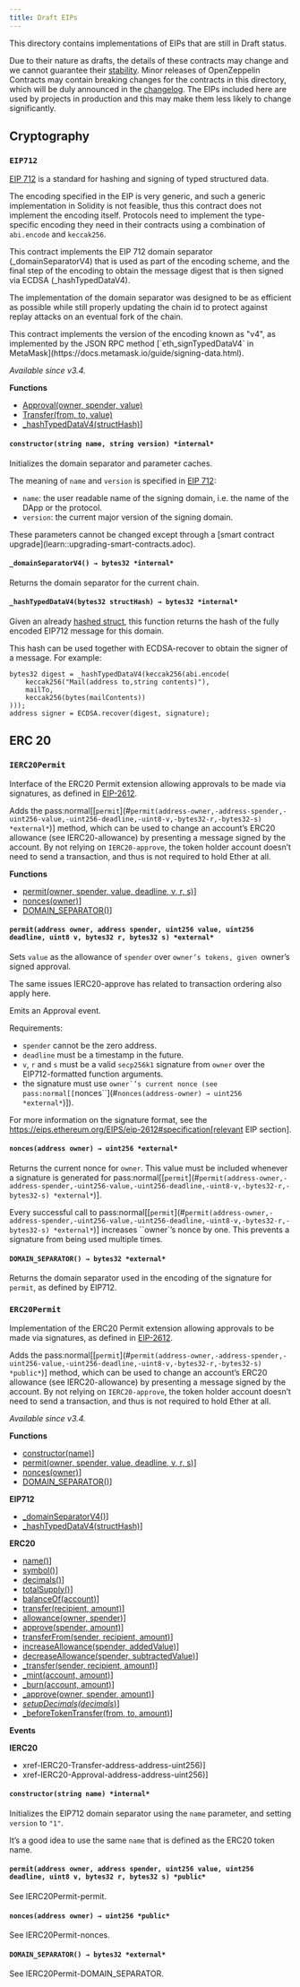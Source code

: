 ```yaml
---
title: Draft EIPs
---
```


This directory contains implementations of EIPs that are still in Draft status.

Due to their nature as drafts, the details of these contracts may change and we cannot guarantee their [stability](ROOT:releases-stability.mdx). Minor releases of OpenZeppelin Contracts may contain breaking changes for the contracts in this directory, which will be duly announced in the [changelog](https://github.com/OpenZeppelin/openzeppelin-contracts/blob/master/CHANGELOG.md). The EIPs included here are used by projects in production and this may make them less likely to change significantly.

## Cryptography

### ``EIP712``

[EIP 712](https://eips.ethereum.org/EIPS/eip-712) is a standard for hashing and signing of typed structured data.

The encoding specified in the EIP is very generic, and such a generic implementation in Solidity is not feasible,
thus this contract does not implement the encoding itself. Protocols need to implement the type-specific encoding
they need in their contracts using a combination of `abi.encode` and `keccak256`.

This contract implements the EIP 712 domain separator (_domainSeparatorV4) that is used as part of the encoding
scheme, and the final step of the encoding to obtain the message digest that is then signed via ECDSA
(_hashTypedDataV4).

The implementation of the domain separator was designed to be as efficient as possible while still properly updating
the chain id to protect against replay attacks on an eventual fork of the chain.

<Callout>
This contract implements the version of the encoding known as "v4", as implemented by the JSON RPC method
</Callout>
[`eth_signTypedDataV4` in MetaMask](https://docs.metamask.io/guide/signing-data.html).

_Available since v3.4._

**Functions**

* [Approval(owner, spender, value)](#EIP712-constructor-string-string)
* [Transfer(from, to, value)](#EIP712-_domainSeparatorV4)
* [_hashTypedDataV4(structHash)](#EIP712-_hashTypedDataV4-bytes32)]

#### `constructor(string name, string version) *internal*`

Initializes the domain separator and parameter caches.

The meaning of `name` and `version` is specified in
[EIP 712](https://eips.ethereum.org/EIPS/eip-712#definition-of-domainseparator):

* `name`: the user readable name of the signing domain, i.e. the name of the DApp or the protocol.
* `version`: the current major version of the signing domain.

<Callout>
These parameters cannot be changed except through a [smart
</Callout>
contract upgrade](learn::upgrading-smart-contracts.adoc).

#### `_domainSeparatorV4() → bytes32 *internal*`

Returns the domain separator for the current chain.

#### `_hashTypedDataV4(bytes32 structHash) → bytes32 *internal*`

Given an already [hashed struct](https://eips.ethereum.org/EIPS/eip-712#definition-of-hashstruct), this
function returns the hash of the fully encoded EIP712 message for this domain.

This hash can be used together with ECDSA-recover to obtain the signer of a message. For example:

```solidity
bytes32 digest = _hashTypedDataV4(keccak256(abi.encode(
    keccak256("Mail(address to,string contents)"),
    mailTo,
    keccak256(bytes(mailContents))
)));
address signer = ECDSA.recover(digest, signature);
```

## ERC 20

### ``IERC20Permit``

Interface of the ERC20 Permit extension allowing approvals to be made via signatures, as defined in
[EIP-2612](https://eips.ethereum.org/EIPS/eip-2612).

Adds the pass:normal[[``permit``](#`permit(address-owner,-address-spender,-uint256-value,-uint256-deadline,-uint8-v,-bytes32-r,-bytes32-s) *external*`)] method, which can be used to change an account’s ERC20 allowance (see IERC20-allowance) by
presenting a message signed by the account. By not relying on `IERC20-approve`, the token holder account doesn’t
need to send a transaction, and thus is not required to hold Ether at all.

**Functions**

* [permit(owner, spender, value, deadline, v, r, s)](#IERC20Permit-permit-address-address-uint256-uint256-uint8-bytes32-bytes32)]
* [nonces(owner)](#IERC20Permit-nonces-address)]
* [DOMAIN_SEPARATOR()](#IERC20Permit-DOMAIN_SEPARATOR)]

#### `permit(address owner, address spender, uint256 value, uint256 deadline, uint8 v, bytes32 r, bytes32 s) *external*`

Sets `value` as the allowance of `spender` over `owner’s tokens,
given `owner’s signed approval.

<Callout type='warn'>
The same issues IERC20-approve has related to transaction
</Callout>
ordering also apply here.

Emits an Approval event.

Requirements:

* `spender` cannot be the zero address.
* `deadline` must be a timestamp in the future.
* `v`, `r` and `s` must be a valid `secp256k1` signature from `owner`
over the EIP712-formatted function arguments.
* the signature must use ``owner`’s current nonce (see pass:normal[[``nonces``](#`nonces(address-owner) → uint256 *external*`)]).

For more information on the signature format, see the
https://eips.ethereum.org/EIPS/eip-2612#specification[relevant EIP
section].

#### `nonces(address owner) → uint256 *external*`

Returns the current nonce for `owner`. This value must be
included whenever a signature is generated for pass:normal[[``permit``](#`permit(address-owner,-address-spender,-uint256-value,-uint256-deadline,-uint8-v,-bytes32-r,-bytes32-s) *external*`)].

Every successful call to pass:normal[[``permit``](#`permit(address-owner,-address-spender,-uint256-value,-uint256-deadline,-uint8-v,-bytes32-r,-bytes32-s) *external*`)] increases ``owner`’s nonce by one. This
prevents a signature from being used multiple times.

#### `DOMAIN_SEPARATOR() → bytes32 *external*`

Returns the domain separator used in the encoding of the signature for `permit`, as defined by EIP712.

### ``ERC20Permit``

Implementation of the ERC20 Permit extension allowing approvals to be made via signatures, as defined in
[EIP-2612](https://eips.ethereum.org/EIPS/eip-2612).

Adds the pass:normal[[``permit``](#`permit(address-owner,-address-spender,-uint256-value,-uint256-deadline,-uint8-v,-bytes32-r,-bytes32-s) *public*`)] method, which can be used to change an account’s ERC20 allowance (see IERC20-allowance) by
presenting a message signed by the account. By not relying on `IERC20-approve`, the token holder account doesn’t
need to send a transaction, and thus is not required to hold Ether at all.

_Available since v3.4._

**Functions**

* [constructor(name)](#ERC20Permit-constructor)]
* [permit(owner, spender, value, deadline, v, r, s)](#ERC20Permit-permit-address-address-uint256-uint256-uint8-bytes32-bytes32)]
* [nonces(owner)](#ERC20Permit-nonces-address)]
* [DOMAIN_SEPARATOR()](#ERC20Permit-DOMAIN_SEPARATOR)]

**EIP712**

* [_domainSeparatorV4()](#EIP712-_domainSeparatorV4)]
* [_hashTypedDataV4(structHash)](#EIP712-_hashTypedDataV4-bytes32)]

**ERC20**

* [name()](#ERC20-name)]
* [symbol()](#ERC20-symbol)]
* [decimals()](#ERC20-decimals)]
* [totalSupply()](#ERC20-totalSupply)]
* [balanceOf(account)](#ERC20-balanceOf-address)]
* [transfer(recipient, amount)](#ERC20-transfer-address-uint256)]
* [allowance(owner, spender)](#ERC20-allowance-address-address)]
* [approve(spender, amount)](#ERC20-approve-address-uint256)]
* [transferFrom(sender, recipient, amount)](#ERC20-transferFrom-address-address-uint256)]
* [increaseAllowance(spender, addedValue)](#ERC20-increaseAllowance-address-uint256)]
* [decreaseAllowance(spender, subtractedValue)](#ERC20-decreaseAllowance-address-uint256)]
* [_transfer(sender, recipient, amount)](#ERC20-_transfer-address-address-uint256)]
* [_mint(account, amount)](#ERC20-_mint-address-uint256)]
* [_burn(account, amount)](#ERC20-_burn-address-uint256)]
* [_approve(owner, spender, amount)](#ERC20-_approve-address-address-uint256)]
* [_setupDecimals(decimals_)](#ERC20-_setupDecimals-uint8)]
* [_beforeTokenTransfer(from, to, amount)](#ERC20-_beforeTokenTransfer-address-address-uint256)]

**Events**

**IERC20**

* xref-IERC20-Transfer-address-address-uint256)]
* xref-IERC20-Approval-address-address-uint256)]

#### `constructor(string name) *internal*`

Initializes the EIP712 domain separator using the `name` parameter, and setting `version` to `"1"`.

It’s a good idea to use the same `name` that is defined as the ERC20 token name.

#### `permit(address owner, address spender, uint256 value, uint256 deadline, uint8 v, bytes32 r, bytes32 s) *public*`

See IERC20Permit-permit.

#### `nonces(address owner) → uint256 *public*`

See IERC20Permit-nonces.

#### `DOMAIN_SEPARATOR() → bytes32 *external*`

See IERC20Permit-DOMAIN_SEPARATOR.

